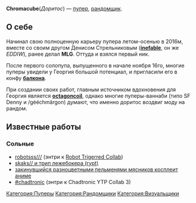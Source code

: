 {{Инфобокс для пуперов
|title2=chromacube
|другие_ники=kingofkachalka, (ранее именовался /kingofdoritos)
|image3=[[Файл:Chromacube.jpg|left]]
|caption3=
|сферы_творчества=RYTP(MV)
|год_начала=2016 (лето-осень )
|image4=
|caption4=
|имя_фамилия=Семенов Георгий
|дата_рождения=
|место_проживания=
|ссылки=
*[https://www.youtube.com/channel/UCVMrn4yPXzixDoQko6H9bbw основа]
*[https://www.youtube.com/channel/UC0l5x-__KuIrksUgTK8x59w альт]
*[https://vk.com/kingofdoritos вк]
}}'''Chromacube '''(''Доритос'') — [[Пуперы|пупер]], [[Рандомщики|рандомщик]].

== '''О себе''' ==
Начинал свою полноценную карьеру пупера летом-осенью в 2016м, вместе со своим другом Денисом Стрельниковым ([https://www.youtube.com/channel/UCqskMICSyOanjs_VVXnikjw '''inefable'''], он же ''EDDIW''), ранее делал '''MLG'''. Оттуда и взялся первый ник.

После первого солопупа, выпущенного в начале ноября 16го, многие пуперы увидели у Георгия большой потенциал, и пригласили его в конфу '''[http://ru.ruspoop.wikia.com/wiki/%D0%9D%D0%B0%D0%BF%D1%80%D0%B8%D0%BC%D0%B5%D1%80,_%D0%91%D0%B0%D0%BB%D0%BA%D0%BE%D0%BD балкона]'''.

При создании своих работ, главным источником вдохновения для Георгия является [http://ru.ruspoop.wikia.com/wiki/Octagoncoil '''octagoncoil'''], однако многие пуперы-ваннаби (типо SF Denny и /gééchmărgon) думают, что именно доритос воздвиг моду на рандом.

== '''Известные работы''' ==

=== Сольные ===
* [https://www.youtube.com/watch?v=VlbRyv-k56A robotsss///] (энтри к [https://www.youtube.com/watch?v=AychM9B-yoI Robot Trigerred Collab])
* [https://youtu.be/DoXI2wEUEUc skaks// и трип лежебокера (rypt)]
* [https://youtu.be/TSBaibBznGg закинувшийся разноцветными пельменями мясников косплеит аниме]
* [https://www.youtube.com/watch?v=absOlpRbjWs #chadtronic] (энтри к Chadtronic YTP Collab 3)
[[Категория:Пуперы]]
[[Категория:Рандомщики]]
[[Категория:Визуальщики]]